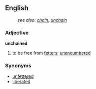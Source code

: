 == English ==
:''see also: [[chain]], [[unchain]]''

=== Adjective ===
'''unchained'''
# to be free from [[fetter]]s; [[unencumbered]]

=== Synonyms ===
*[[unfettered]]
*[[liberated]]